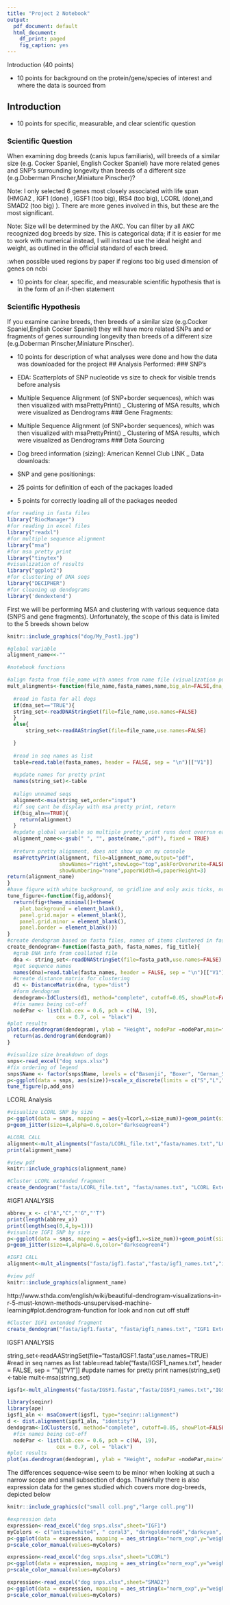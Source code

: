 ```yaml
---
title: "Project 2 Notebook"
output:
  pdf_document: default
  html_document:
    df_print: paged
    fig_caption: yes
---
```

Introduction (40 points)

- 10 points for background on the protein/gene/species of interest and where the data is sourced from


## Introduction

- 10 points for specific, measurable, and clear scientific question

### Scientific Question
When examining dog breeds (canis lupus familiaris), will breeds of a similar size (e.g. Cocker Spaniel, English Cocker Spaniel) have more related genes and SNP's surrounding longevity than breeds of a different size (e.g.Doberman Pinscher,Miniature Pinscher)?

Note: I only selected 6 genes most closely associated with life span (HMGA2 , IGF1 (done) , IGSF1 (too big), IRS4 (too big), LCORL (done),and SMAD2 (too big) ). There are more genes involved in this, but these are the most significant.

Note: Size will be determined by the AKC. You can filter by all AKC recognized dog breeds by size. This is categorical data; if it is easier for me to work with numerical instead, I will instead use the ideal height and weight, as outlined in the official standard of each breed. 

:when possible used regions by paper
if regions too big used dimension of genes on ncbi 

- 10 points for clear, specific, and measurable scientific hypothesis that is in the form of an if-then statement

### Scientific Hypothesis
If you examine canine breeds, then breeds of a similar size (e.g.Cocker Spaniel,English Cocker Spaniel) they will have more related SNPs and or fragments of genes surrounding longevity than breeds of a different size (e.g.Doberman Pinscher,Miniature Pinscher).

- 10 points for description of what analyses were done and how the data was downloaded for the project
## Analysis Performed:
### SNP's 
- EDA: Scatterplots of SNP nucleotide vs size to check for visible trends before analysis
- Multiple Sequence Alignment (of SNP+border sequences), which was then visualized with msaPrettyPrint()
_ Clustering of MSA results, which were visualized as Dendrograms 
### Gene Fragments:
- Multiple Sequence Alignment (of SNP+border sequences), which was then visualized with msaPrettyPrint()
_ Clustering of MSA results, which were visualized as Dendrograms 
### Data Sourcing 
- Dog breed information (sizing): American Kennel Club LINK 
_ Data downloads:
- SNP and gene positionings: 

- 25 points for definition of each of the packages loaded 
- 5 points for correctly loading all of the packages needed
```r
#for reading in fasta files
library("BiocManager")
#for reading in excel files
library("readxl")
#for multiple sequence alignment 
library("msa")
#for msa pretty print 
library("tinytex")
#visualization of results 
library("ggplot2")
#for clustering of DNA seqs 
library("DECIPHER")
#for cleaning up dendograms
library('dendextend')
```

First we will be performing MSA and clustering with various sequence data (SNPS and gene fragments). Unfortunately, the scope of this data is limited to the 5 breeds shown below 
```r
knitr::include_graphics("dog/My_Post1.jpg")
```

```r
#global variable
alignment_name<<-""

#notebook functions

#align fasta from file_name with names from name file (visualization purposes) after alignment displays msaprettyprint results for human readable data
mult_alingments<-function(file_name,fasta_names,name,big_aln=FALSE,dna_set=TRUE){
  
  #read in fasta for all dogs
  if(dna_set=="TRUE"){
  string_set<-readDNAStringSet(file=file_name,use.names=FALSE)
  }
  else{
      string_set<-readAAStringSet(file=file_name,use.names=FALSE)

  }
  
  #read in seq names as list 
  table=read.table(fasta_names, header = FALSE, sep = "\n")[["V1"]]
  
  #update names for pretty print
  names(string_set)<-table
  
  #align unnamed seqs
  alignment<-msa(string_set,order="input")
  #if seq cant be display with msa pretty print, return
  if(big_aln==TRUE){
    return(alignment)
  }
  #update global variable so multiple pretty print runs dont overrun eachother
  alignment_name<<-gsub(" ", "", paste(name,".pdf"), fixed = TRUE)
  
  #return pretty alignment, does not show up on my console
  msaPrettyPrint(alignment, file=alignment_name,output="pdf",
                 showNames="right",showLogo="top",askForOverwrite=FALSE,
                 showNumbering="none",paperWidth=6,paperHeight=3)
return(alignment_name)
}
#have figure with white background, no gridline and only axis ticks, no lines
tune_figure<-function(fig,addons){
  return(fig+theme_minimal()+theme(
    plot.background = element_blank(),
    panel.grid.major = element_blank(),
    panel.grid.minor = element_blank(),
    panel.border = element_blank()))
}
#create dendogram based on fasta files, names of items clustered in fasta_names
create_dendogram<-function(fasta_path, fasta_names, fig_title){
  #grab DNA info from coallated file
  dna <- string_set<-readDNAStringSet(file=fasta_path,use.names=FALSE)
  #get sequence names
  names(dna)=read.table(fasta_names, header = FALSE, sep = "\n")[["V1"]]
  #create distance matrix for clustering 
  d1 <- DistanceMatrix(dna, type="dist")
  #form dendogram
  dendogram<-IdClusters(d1, method="complete", cutoff=0.05, showPlot=FALSE,type="dendrogram")
  #fix names being cut-off
  nodePar <- list(lab.cex = 0.6, pch = c(NA, 19), 
                cex = 0.7, col = "black")
#plot results 
plot(as.dendrogram(dendogram), ylab = "Height", nodePar =nodePar,main=fig_title)
  return(as.dendrogram(dendogram))
}
```
```r
#visualize size breakdown of dogs
snps<-read_excel("dog snps.xlsx")
#fix ordering of legend
snps$Name <- factor(snps$Name, levels = c("Basenji", "Boxer", "German_Shepherd","Labrador_retriever","Great_Dane"))
p<-ggplot(data = snps, aes(size))+scale_x_discrete(limits = c("S","L","XL"))+geom_bar(aes(fill = Name))+scale_fill_manual(values = c("deepskyblue4","brown2","brown","brown4","darkseagreen4"))
tune_figure(p,add_ons)
```


LCORL Analysis 

```r
#visualize LCORL SNP by size 
p<-ggplot(data = snps, mapping = aes(y=lcorl,x=size_num))+geom_point(size=4,alpha=0.6,color="darkseagreen4")+ labs(y="LCORL Nucleotide", x = "Dog Size")+ggtitle("LCORL SNP Distribution by Dog Size")
p+geom_jitter(size=4,alpha=0.6,color="darkseagreen4")
```
```r
#LCORL CALL
alignment<-mult_alingments("fasta/LCORL_file.txt","fasta/names.txt","LCORL")
print(alignment_name)
```
```r
#view pdf
knitr::include_graphics(alignment_name)
```
```r
#Cluster LCORL extended fragment 
create_dendogram("fasta/LCORL_file.txt", "fasta/names.txt", "LCORL Extended Fragment Dendogram")
```
#IGF1 ANALYSIS
```r
abbrev_x <- c("A","C","'G","'T")
print(length(abbrev_x))
print(length(seq(0,4,by=1)))
#visualize IGF1 SNP by size 
p<-ggplot(data = snps, mapping = aes(y=igf1,x=size_num))+geom_point(size=4,alpha=0.6,color="darkseagreen4")+labs(y="IGF1 Nucleotide", x = "Dog Size")+ggtitle("IGF1 SNP Distribution by Dog Size")
p+geom_jitter(size=4,alpha=0.6,color="darkseagreen4")

```
```r
#IGF1 CALL
alignment<-mult_alingments("fasta/igf1.fasta","fasta/igf1_names.txt","igf1")
```
```r
#view pdf
knitr::include_graphics(alignment_name)
```
http://www.sthda.com/english/wiki/beautiful-dendrogram-visualizations-in-r-5-must-known-methods-unsupervised-machine-learning#plot.dendrogram-function for look and non cut off stuff

```r
#Cluster IGF1 extended fragment 
create_dendogram("fasta/igf1.fasta", "fasta/igf1_names.txt", "IGF1 Extended Fragment Dendogram")
```
IGSF1 ANALYSIS 

string_set<-readAAStringSet(file="fasta/IGSF1.fasta",use.names=TRUE)
#read in seq names as list 
table=read.table("fasta/IGSF1_names.txt", header = FALSE, sep = "\n")[["V1"]]
#update names for pretty print
names(string_set)<-table
mult<-msa(string_set)



```r
igsf1<-mult_alingments("fasta/IGSF1.fasta","fasta/IGSF1_names.txt","IGSF1",TRUE,FALSE)
```


```r
library(seqinr)
library(ape)
igsf1_aln <- msaConvert(igsf1, type="seqinr::alignment")
d <- dist.alignment(igsf1_aln, "identity")
dendogram<-IdClusters(d, method="complete", cutoff=0.05, showPlot=FALSE,type="dendrogram")
  #fix names being cut-off
  nodePar <- list(lab.cex = 0.6, pch = c(NA, 19), 
                cex = 0.7, col = "black")
#plot results 
plot(as.dendrogram(dendogram), ylab = "Height", nodePar =nodePar,main="igsf1")
```
The differences sequence-wise seem to be minor when looking at such a narrow scope and small subsection of dogs. Thankfully there is also expression data for the genes studied which covers more dog-breeds, depicted below

```r
knitr::include_graphics(c("small coll.png","large coll.png"))
```
```r
#expression data 
expression<-read_excel("dog snps.xlsx",sheet="IGF1")
myColors <- c("antiquewhite4", " coral3", "darkgoldenrod4","darkcyan", "darkorchid4")
p<-ggplot(data = expression, mapping = aes_string(x="norm_exp",y="weight_kg" ,col= "size"))+geom_point(size=4,alpha=0.6)+ labs(y="Weight of Dog (kg)", x = "Expression of IGF1")+ggtitle("IGF1 Expression by dog weight (grouped by dog size)")
p+scale_color_manual(values=myColors)
```


```r
expression<-read_excel("dog snps.xlsx",sheet="LCORL")
p<-ggplot(data = expression, mapping = aes_string(x="norm_exp",y="weight_kg" ,col= "size"))+geom_point(size=4,alpha=0.6)
p+scale_color_manual(values=myColors)
```


```r
expression<-read_excel("dog snps.xlsx",sheet="SMAD2")
p<-ggplot(data = expression, mapping = aes_string(x="norm_exp",y="weight_kg" ,col= "size"))+geom_point(size=4,alpha=0.6)
p+scale_color_manual(values=myColors)
```
